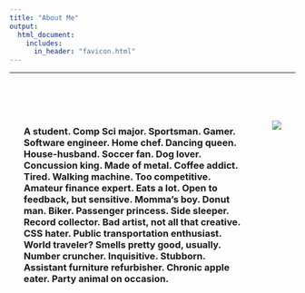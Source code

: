 ```yaml
---
title: "About Me"
output: 
  html_document:
    includes:
      in_header: "favicon.html"
---
```

--- 

<br>

:::: {style="display: flex;"}

::: {style="padding: 25px;"}
### A student. Comp Sci major. Sportsman. Gamer. Software engineer. Home chef. Dancing queen. House-husband. Soccer fan. Dog lover. Concussion king. Made of metal. Coffee addict. Tired. Walking machine. Too competitive. Amateur finance expert. Eats a lot. Open to feedback, but sensitive. Momma's boy. Donut man. Biker. Passenger princess. Side sleeper. Record collector. Bad artist, not all that creative. CSS hater. Public transportation enthusiast. World traveler? Smells pretty good, usually. Number cruncher. Inquisitive. Stubborn. Assistant furniture refurbisher. Chronic apple eater. Party animal on occasion.
:::

::: {style="padding: 25px;"}
![](./nhc2.jpg)
:::

::::
